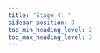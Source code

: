 ---
title: "Stage 4: "
sidebar_position: 3
toc_min_heading_level: 2
toc_max_heading_level: 3
---
